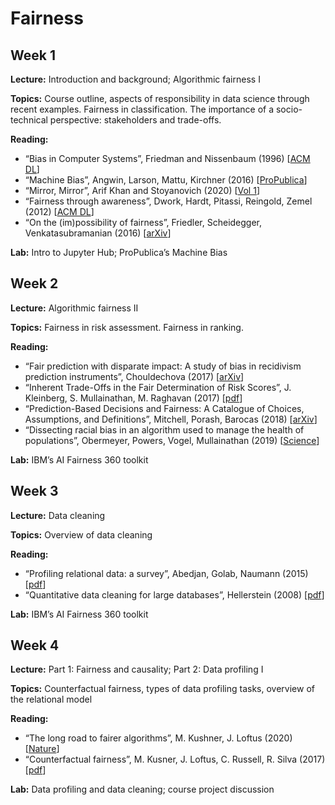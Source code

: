 # Fairness

## Week 1 {-#w1}

**Lecture:** Introduction and background; Algorithmic fairness I

**Topics:** Course outline, aspects of responsibility in data science through recent examples. Fairness in classification. The importance of a socio-technical perspective: stakeholders and trade-offs.

**Reading:**

*   "Bias in Computer Systems", Friedman and Nissenbaum (1996) [[ACM DL](https://dl.acm.org/citation.cfm?id=230561)]
*   "Machine Bias", Angwin, Larson, Mattu, Kirchner (2016) [[ProPublica](https://www.propublica.org/article/machine-bias-risk-assessments-in-criminal-sentencing)]
*   "Mirror, Mirror", Arif Khan and Stoyanovich (2020) [[Vol 1](https://dataresponsibly.github.io/comics/)]
*   “Fairness through awareness”, Dwork, Hardt, Pitassi, Reingold, Zemel (2012) [[ACM DL](https://dl.acm.org/citation.cfm?doid=2090236.2090255)]  
*   "On the (im)possibility of fairness", Friedler, Scheidegger, Venkatasubramanian (2016) [[arXiv](https://arxiv.org/abs/1609.07236)]  

**Lab:** Intro to Jupyter Hub; ProPublica's Machine Bias

## Week 2 {-#w2}

**Lecture:** Algorithmic fairness II

**Topics:** Fairness in risk assessment. Fairness in ranking.

**Reading:**

*   "Fair prediction with disparate impact: A study of bias in recidivism prediction instruments", Chouldechova (2017) [[arXiv](https://arxiv.org/abs/1703.00056)]     
*   "Inherent Trade-Offs in the Fair Determination of Risk Scores", J. Kleinberg, S. Mullainathan, M. Raghavan (2017) [[pdf](http://drops.dagstuhl.de/opus/volltexte/2017/8156/pdf/LIPIcs-ITCS-2017-43.pdf)]  
*   "Prediction-Based Decisions and Fairness: A Catalogue of Choices, Assumptions, and Definitions", Mitchell, Porash, Barocas (2018) [[arXiv](https://arxiv.org/abs/1811.07867)]  
*   "Dissecting racial bias in an algorithm used to manage the health of populations", Obermeyer, Powers, Vogel, Mullainathan (2019) [[Science](https://science.sciencemag.org/content/366/6464/447)]

**Lab:** IBM's AI Fairness 360 toolkit

## Week 3 {-#w3}

**Lecture:** Data cleaning

**Topics:** Overview of data cleaning

**Reading:**

*   "Profiling relational data: a survey", Abedjan, Golab, Naumann (2015) [[pdf](https://dataresponsibly.github.io/courses/documents/Abedjan_2015.pdf)]  
*   "Quantitative data cleaning for large databases", Hellerstein (2008) [[pdf](https://dataresponsibly.github.io/courses/documents/Hellerstein_2008.pdf)]    

**Lab:** IBM's AI Fairness 360 toolkit

## Week 4 {-#w4}

**Lecture:** Part 1: Fairness and causality; Part 2: Data profiling I

**Topics:** Counterfactual fairness, types of data profiling tasks, overview of the relational model

**Reading:**

*   "The long road to fairer algorithms", M. Kushner, J. Loftus (2020) [[Nature](https://www.nature.com/articles/d41586-020-00274-3)]  
*   "Counterfactual fairness", M. Kusner, J. Loftus, C. Russell, R. Silva (2017) [[pdf](https://papers.nips.cc/paper/6995-counterfactual-fairness.pdf)]

**Lab:** Data profiling and data cleaning; course project discussion